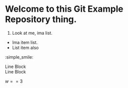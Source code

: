 # Welcome to this Git Example Repository thing.  

1. Look at me, ima list.  
* Ima item list.  
* List item also  
  
:simple_smile:  

| Line Block  
| Line Block  

$w==3$
